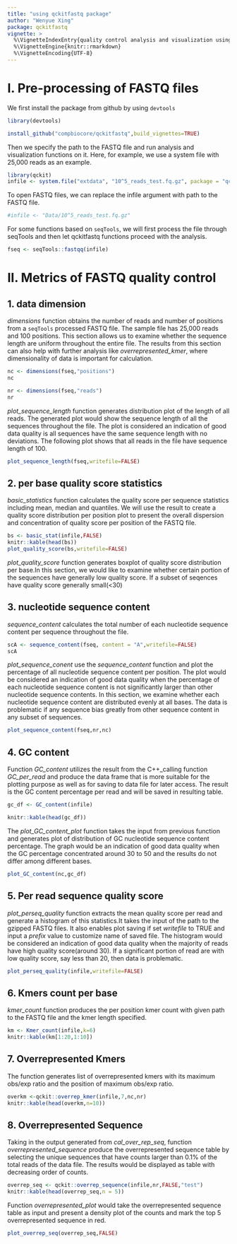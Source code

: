 ```yaml
---
title: "using qckitfastq package"
author: "Wenyue Xing"
package: qckitfastq
vignette: >
  %\VignetteIndexEntry{quality control analysis and visualization using qckitfastq }
  %\VignetteEngine{knitr::rmarkdown}
  %\VignetteEncoding{UTF-8}
---
```




# I. Pre-processing of FASTQ files

We first install the package from github by using `devtools`

```R

library(devtools)

install_github("compbiocore/qckitfastq",build_vignettes=TRUE)


```

Then we specify the path to the FASTQ file and run analysis and visualization functions on it. 
Here, for example, we use a system file with 25,000 reads as an example. 

```r
library(qckit)
infile <- system.file("extdata", "10^5_reads_test.fq.gz", package = "qckit")

```
To open FASTQ files, we can replace the infile argument with path to the FASTQ file. 

```r

#infile <- "Data/10^5_reads_test.fq.gz"

```

For some functions based on `seqTools`, we will first process the file through seqTools and then let qckitfastq functions proceed with the analysis. 

```r

fseq <- seqTools::fastqq(infile)

```

# II. Metrics of FASTQ quality control


## 1. data dimension

*dimensions* function obtains the number of reads and number of positions from a `seqTools` processed FASTQ file. The sample file has 25,000 reads and 100 positions. This section allows us to examine whether the sequence length are uniform throughout the entire file. The results from this section can also help with further analysis like *overrepresented_kmer*, where dimensionality of data is important for calculation. 

```r


nc <- dimensions(fseq,"positions")
nc

nr <- dimensions(fseq,"reads")
nr
```

*plot_sequence_length* function generates distribution plot of the length of all reads. The generated plot would show the sequence length of all the sequences throughout the file. The plot is considered an indication of good data quality is all sequences have the same sequence length with no deviations. The following plot shows that all reads in the file have sequence length of 100. 

```r
plot_sequence_length(fseq,writefile=FALSE)


```

## 2.  per base quality score statistics

*basic_statistics* function calculates the quality score per sequence statistics including mean, median and quantiles. We will use the result to create a quality score distribution per position plot to present the overall dispersion and concentration of quality score per position of the FASTQ file.   

```r

bs <- basic_stat(infile,FALSE)
knitr::kable(head(bs))
plot_quality_score(bs,writefile=FALSE)
```
*plot_quality_score* function generates boxplot of quality score distribution per base.In this section, we would like to examine whether certain portion of the sequences have generally low quality score. If a subset of seqences have quality score generally small(<30) 

## 3. nucleotide sequence content

*sequence_content* calculates the total number of each nucleotide sequence content per sequence throughout the file. 
```r

scA <- sequence_content(fseq, content = "A",writefile=FALSE)
scA
```

*plot_sequence_conent* use the *sequence_content* function and plot the percentage of all nucleotide sequence content per position. The plot would be considered an indication of good data quality when the percentage of each nucleotide sequence content is not significantly larger than other nucleotide sequence contents. In this section, we examine whether each nucleotide sequence content are distributed evenly at all bases. The data is problematic if any sequence bias greatly from other sequence content in any subset of sequences. 

```r

plot_sequence_content(fseq,nr,nc)

```


## 4. GC content


Function *GC_content* utilizes the result from the C++_calling function *GC_per_read* and produce the data frame that is more suitable for the plotting purpose as well as for saving to data file for later access. The result is the GC content percentage per read and will be saved in resulting table. 

```r

gc_df <- GC_content(infile)

knitr::kable(head(gc_df))


```


The *plot_GC_content_plot* function takes the input from previous function and generates plot of distribution of GC nucleotide sequence content percentage. The graph would be an indication of good data quality when the  GC percentage concentrated around 30 to 50 and the results do not differ among different bases. 


```r

plot_GC_content(nc,gc_df)


```


## 5. Per read sequence quality score

*plot_perseq_quality* function extracts the mean quality score per read and generate a histogram of this statistics.It takes the input of the path to the gzipped FASTQ files. It also enables plot saving if set *writefile* to TRUE and input a *prefix* value to customize name of saved file. The histogram would be considered an indication of good data quality when the majority of reads have high quality score(around 30). If a significant portion of read are with low quality score, say less than 20, then data is problematic. 


```r

plot_perseq_quality(infile,writefile=FALSE)

```

## 6. Kmers count per base

*kmer_count* function produces the per position kmer count with given path to the FASTQ file and the kmer length specified. 

```r

km <- Kmer_count(infile,k=6)
knitr::kable(km[1:20,1:10])

```

## 7. Overrepresented Kmers
The function generates list of overrepresented kmers with its maximum obs/exp ratio and the position of maximum obs/exp ratio. 


```r

overkm <-qckit::overrep_kmer(infile,7,nc,nr)
knitr::kable(head(overkm,n=10))


```

## 8. Overrepresented Sequence

Taking in the output generated from *cal_over_rep_seq*, function *overrepresented_sequence* produce the overrepresented sequence table by selecting the unique sequences that have counts larger than 0.1% of the total reads of the data file. The results would be displayed as table with decreasing order of counts.


```r

overrep_seq <- qckit::overrep_sequence(infile,nr,FALSE,"test")
knitr::kable(head(overrep_seq,n = 5))

```

Function *overrepresented_plot* would take the overrepresented sequence table as input and present a density plot of the counts and mark the top 5 overrepresented sequence in red. 


```r


plot_overrep_seq(overrep_seq,FALSE)


```

